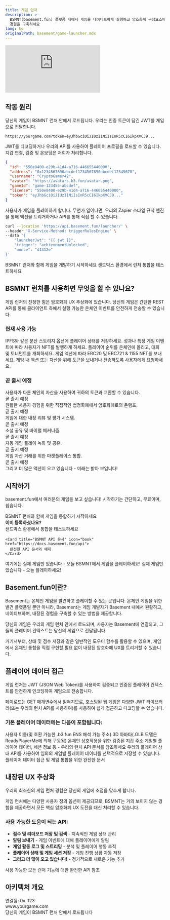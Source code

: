 ```yaml
---
title: 게임 런처
description: >-
  BSMNT(basement.fun) 플랫폼 내에서 게임을 네이티브하게 실행하고 암호화폐 구성요소에 대해 걱정하지 않고 중독성 있는 온체인
  경험을 구축하세요
lang: ko
originalPath: basement/game-launcher.mdx
---
```

<iframe
   className="w-full aspect-video rounded-xl mb-6"
    src="https://customer-gg6qs7nm5ue94t64.cloudflarestream.com/ae9e7c0694dacb8d602309c381fce796/iframe?poster=https%3A%2F%2Fcustomer-gg6qs7nm5ue94t64.cloudflarestream.com%2Fae9e7c0694dacb8d602309c381fce796%2Fthumbnails%2Fthumbnail.jpg%3Ftime%3D%26height%3D600"
    title="Basement.fun Developer Dashboard"
    frameBorder="0"
  allow="accelerometer; autoplay; clipboard-write; encrypted-media; gyroscope; picture-in-picture"
  allowFullScreen
  ></iframe>


## 작동 원리

<Steps>
<Step title="로드" icon="download">
  당신의 게임이 BSMNT 런처 안에서 로드됩니다. 우리는 인증 토큰이 담긴 JWT를 게임으로 전달합니다.
  
  ```text 예시 URL
  https://yourgame.com?token=eyJhbGciOiJIUzI1NiIsInR5cCI6IkpXVCJ9...
  ```
</Step>

<Step title="인증" icon="key">
  JWT를 디코딩하거나 우리의 API를 사용하여 플레이어 프로필을 로드할 수 있습니다. 지갑 연결, 검증 및 온보딩은 저희가 처리합니다.
  
  ```json 플레이어 프로필
  {
    "id": "550e8400-e29b-41d4-a716-446655440000",
    "address": "0x1234567890abcdef1234567890abcdef12345678",
    "username": "CryptoGamer42",
    "avatar": "https://avatars.b3.fun/avatar.png",
    "gameId": "game-123456-abcdef",
    "license": "550e8400-e29b-41d4-a716-446655440000",
    "token": "eyJhbGciOiJIUzI1NiIsInR5cCI6IkpXVCJ9..."
  }
  ```
</Step>

<Step title="트리거" icon="zap">
  사용자가 게임을 플레이하게 합니다. 무언가 일어나면, 우리의 Zapier 스타일 규칙 엔진을 통해 액션을 트리거하거나 API를 통해 직접 할 수 있습니다.
  
  ```bash 트리거 API 예시
  curl --location 'https://api.basement.fun/launcher/' \
  --header 'X-Service-Method: triggerRulesEngine' \
  --data '{
      "launcherJwt": "{{ jwt }}",
      "trigger": "achievementUnlocked",
      "nonce": "d1312e"
  }'
  ```
</Step>
</Steps>

<CardGroup cols={2}>
  <Card title="개발자 등록" icon="user-plus" href="https://basement.fun/developer/signup" cta="가입하기">
    BSMNT 런처와 함께 게임을 개발하기 시작하세요
  </Card>
  
  <Card title="런처 플레이그라운드" icon="play" href="https://basement.fun/playground" cta="지금 시도하기">
    샌드박스 환경에서 런처 통합을 테스트하세요
  </Card>
</CardGroup>

## BSMNT 런처를 사용하면 무엇을 할 수 있나요?

게임 런처의 진정한 힘은 암호화폐 UX 추상화에 있습니다. 당신의 게임은 간단한 REST API를 통해 클라이언트 측에서 실행 가능한 온체인 이벤트를 안전하게 전송할 수 있습니다.

### 현재 사용 가능

<CardGroup cols={2}>
  <Card title="IPFS에 상태 저장" icon="database">
    IPFS와 같은 분산 스토리지 옵션에 플레이어 상태를 저장하세요.
  </Card>
  
  <Card title="NFT 구매 & 발행" icon="palette">
    성과나 특정 게임 이벤트에 따라 사용자가 NFT를 발행하게 하세요.
  </Card>
  
  <Card title="온체인 리더보드" icon="trophy">
    플레이어 순위를 온체인에 올리고, 대회 및 토너먼트를 개최하세요.
  </Card>
  
  <Card title="토큰 & NFT 발행" icon="coins">
    게임 액션에 따라 ERC20 및 ERC721 & 1155 NFT를 보내세요.
  </Card>
  
  <Card title="토큰으로 결제" icon="credit-card">
    게임 내 액션 또는 자산을 위해 토큰을 보내거나 전송하도록 사용자에게 요청하세요.
  </Card>
</CardGroup>

### 곧 출시 예정

<CardGroup cols={2}>
  <Card title="교환 & 거래" icon="arrows-rotate">
    사용자가 다른 체인의 자산을 사용하여 귀하의 토큰과 교환할 수 있습니다.
    <div style={{ marginTop: '8px' }}>
      <span style={{ backgroundColor: '#f59e0b', color: 'white', padding: '2px 6px', borderRadius: '12px', fontSize: '10px', fontWeight: 'bold' }}>곧 출시 예정</span>
    </div>
  </Card>
  
  <Card title="신용카드 온램프" icon="credit-card">
    원활한 사용자 경험을 위한 직접적인 법정화폐에서 암호화폐로의 온램프.
    <div style={{ marginTop: '8px' }}>
      <span style={{ backgroundColor: '#f59e0b', color: 'white', padding: '2px 6px', borderRadius: '12px', fontSize: '10px', fontWeight: 'bold' }}>곧 출시 예정</span>
    </div>
  </Card>
  
  <Card title="리뷰 수집" icon="star">
    게임에 대한 내장 리뷰 및 평가 시스템.
    <div style={{ marginTop: '8px' }}>
      <span style={{ backgroundColor: '#f59e0b', color: 'white', padding: '2px 6px', borderRadius: '12px', fontSize: '10px', fontWeight: 'bold' }}>곧 출시 예정</span>
    </div>
  </Card>
  
  <Card title="게임 공유" icon="share">
    소셜 공유 및 바이럴 메커니즘.
    <div style={{ marginTop: '8px' }}>
      <span style={{ backgroundColor: '#f59e0b', color: 'white', padding: '2px 6px', borderRadius: '12px', fontSize: '10px', fontWeight: 'bold' }}>곧 출시 예정</span>
    </div>
  </Card>
  
  <Card title="게임 플레이 녹화" icon="video">
    자동 게임 플레이 녹화 및 공유.
    <div style={{ marginTop: '8px' }}>
      <span style={{ backgroundColor: '#f59e0b', color: 'white', padding: '2px 6px', borderRadius: '12px', fontSize: '10px', fontWeight: 'bold' }}>곧 출시 예정</span>
    </div>
  </Card>
  
  <Card title="NFT 목록" icon="store">
    게임 자산 거래를 위한 마켓플레이스 통합.
    <div style={{ marginTop: '8px' }}>
      <span style={{ backgroundColor: '#f59e0b', color: 'white', padding: '2px 6px', borderRadius: '12px', fontSize: '10px', fontWeight: 'bold' }}>곧 출시 예정</span>
    </div>
  </Card>
</CardGroup>

<Note>
그리고 더 많은 액션이 오고 있습니다 - 미래는 밝아 보입니다!
</Note>

## 시작하기

basement.fun에서 여러분의 게임을 보고 싶습니다! 시작하기는 간단하고, 무료이며, 쉽습니다.

<Tabs>
<Tab title="게임 개발자">
  <CardGroup cols={1}>
    <Card title="개발자로 등록하기" icon="user-plus" href="https://basement.fun/developer/signup" cta="지금 등록하기" horizontal>
      BSMNT 런처와 함께 게임을 통합하기 시작하세요
    </Card>
  </CardGroup>
  
  <div style={{ marginTop: '16px' }}>
    <strong>이미 등록하셨나요?</strong>
  </div>
  
  <CardGroup cols={2}>
    <Card title="게임 런처 플레이그라운드" icon="play" href="https://basement.fun/playground">
      샌드박스 환경에서 통합을 테스트하세요
    </Card>
    
    <Card title="BSMNT API 문서" icon="book" href="https://docs.basement.fun/api">
      완전한 API 문서와 예제
    </Card>
  </CardGroup>
</Tab>

<Tab title="플레이어">
  <Card title="BSMNT 런처를 행동에서 보기" icon="gamepad-2" href="https://basement.fun/games" cta="게임 플레이하기" horizontal>
    여기에는 실제 게임만 있습니다 - 오늘 BSMNT에서 게임을 플레이하세요!
  </Card>
  
  <Note>
  실제 게임만 있습니다 - 오늘 플레이하세요!
  </Note>
</Tab>
</Tabs>

## Basement.fun이란?

Basement는 온체인 게임을 발견하고 플레이할 수 있는 곳입니다. 온체인 게임을 위한 발견 플랫폼일 뿐만 아니라, Basement는 게임 개발자가 Basement 내에서 원활하고, 네이티브하며, 내장된 경험을 구축할 수 있는 방법을 제공합니다.

당신의 게임은 우리의 게임 런처 안에서 로드되며, 사용자는 Basement에 연결되고, 그들의 플레이어 컨텍스트는 당신의 게임으로 전달됩니다.

거기서부터, 상태 및 점수 저장과 같은 일반적인 도우미 함수를 활용할 수 있으며, 게임에서 온체인 통합을 직접 구현할 필요 없이 내장된 암호화폐 UX를 트리거할 수 있습니다.

## 플레이어 데이터 접근

게임 런처는 JWT (JSON Web Token)를 사용하여 검증되고 인증된 플레이어 컨텍스트를 안전하게 인코딩하여 게임으로 전송합니다.

페이로드는 GET 매개변수에서 읽혀지므로, 호스팅된 웹 게임은 다양한 JWT 라이브러리(또는 우리의 런처 API를 사용하여)를 사용하여 쉽게 접근하고 디코딩할 수 있습니다.

### 기본 플레이어 데이터에는 다음이 포함됩니다:

<AccordionGroup>
<Accordion title="사용자 이름과 ENS">
  사용자 이름(및 호환 가능한 .b3.fun ENS 해석 가능 주소)
</Accordion>

<Accordion title="3D 아바타">
  3D 아바타(.GLB 모델은 ReadyPlayerMe에 의해 구동됨)
</Accordion>

<Accordion title="지갑 주소">
  온체인 상호작용을 위한 검증된 지갑 주소
</Accordion>

<Accordion title="추가 데이터">
  게임별 플레이어 데이터, 세션 정보 등 - 우리의 런처 API 문서를 참조하세요
</Accordion>
</AccordionGroup>

<Tip>
우리의 플레이어 상태 API를 사용하여 임의의 게임별 플레이어 데이터를 선택적으로 저장할 수 있습니다.
</Tip>

<Card title="런처 API 탐색하기" icon="code" href="https://docs.basement.fun/api" cta="문서 보기" horizontal>
  플레이어 데이터 접근 및 게임 통합을 위한 완전한 문서
</Card>

## 내장된 UX 추상화

우리의 최소한의 게임 런처 경험은 당신의 게임에 초점을 맞추게 합니다.

게임 런처에는 다양한 사용자 정의 옵션이 제공되므로, BSMNT는 거의 보이지 않는 경험을 제공하면서 모든 핵심 암호화폐 UX 도전을 대신 처리할 수 있습니다.

### 사용 가능한 도움이 되는 API:

- **점수 및 리더보드 저장 및 검색** - 지속적인 게임 상태 관리
- **알림 보내기** - 게임 이벤트에 대해 플레이어에게 알림
- **게임 활동 로그 및 스트리밍** - 분석 및 플레이어 행동 추적  
- **플레이어 상태 및 게임 세션 저장** - 게임 진행 상황 자동 저장
- **그리고 더 많이 오고 있습니다!** - 정기적으로 새로운 기능 추가

<Card title="런처 API 탐색하기" icon="api" href="https://docs.basement.fun/api" cta="문서 보기" horizontal>
  사용 가능한 모든 런처 기능에 대한 완전한 API 참조
</Card>

## 아키텍처 개요

<Frame caption="게임 런처 통합 흐름">
  <div style={{ 
    padding: '20px', 
    backgroundColor: '#f8fafc', 
    border: '1px solid #e2e8f0', 
    borderRadius: '8px',
    textAlign: 'center',
    fontFamily: 'monospace'
  }}>
    <div style={{ marginBottom: '10px', color: '#64748b' }}>연결됨: 0x..123</div>
    <div style={{ marginBottom: '10px', backgroundColor: '#007AFF', color: 'white', padding: '8px', borderRadius: '4px' }}>
      www.yourgame.com
    </div>
    <div style={{ fontSize: '14px', color: '#475569' }}>
      당신의 게임이 BSMNT 런처 안에서 로드됩니다
    </div>
  </div>
</Frame>
